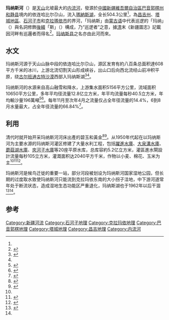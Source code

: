 {{noteTA|G1=U}}
{{Infobox river
|name=玛纳斯河
|image=
|map=
|length={{convert|504.3|km|mi|abbr=on}}
|basin_size={{convert|10650|km2|mi2|abbr=on}}
|source1_location=依连哈比尔尕山
|source1_elevation={{convert|4212|m|ft|abbr=on}}
|mouth_location=[[玛纳斯湖|玛纳斯湖]]
|mouth_elevation={{convert|260|m|ft|abbr=on}}
|basin_countries={{CHN}}
|discharge1_avg={{convert|40.5|m3/s|cuft/s|abbr=on}}
}}
'''玛纳斯河'''（{{lang-ug|ماناس دەرياسى|lat=Manas Deryasi}}）是[[天山|天山]]北坡最大的[[内流河|内流河]]，發源於[[中國|中國]][[新疆維吾爾自治區|新疆維吾爾自治區]][[巴音郭楞州|巴音郭楞州]][[和静县|和静县]]境内的依连哈比尔尕山，流入[[瑪納斯湖|瑪納斯湖]]，全长504.3公里<ref name=b2/>，為[[昌吉州|昌吉州]]、[[塔城地區|塔城地區]]、[[石河子市|石河子市]]和[[克拉瑪依市|克拉瑪依市]]的界河，「玛纳斯」由[[蒙古语|蒙古语]]中代表巡逻的「玛纳」（{{mong|m=ᠮᠠᠨᠠᠭ᠎ᠠ|k=манаа}}）與名詞修飾[[後綴|後綴]]「斯」（{{mong|m=ᠰ<br /><small>或</small><br />ᠰᠤᠨ|k=-с}}）構成，乃“巡逻者”之意，據[[清|清]]末《新疆圖志》記載因河畔有巡邏者而得名<ref>{{cite book|title=新疆圖志|quote=瑪納，巡邏也，斯謂其人，濱河有巡邏者是以名焉。}}</ref>。[[玛纳斯县|玛纳斯县]]之名亦由此河而來。

==水文==
玛纳斯河源于天山山脉中段的依连哈比尔尕山，源区发育有約八百条总面积達608平方千米的冰川，上游北流切割天山形成峡谷，出山口后向西北流经山前冲积平原，绕[[古尔班通古特沙漠|古尔班通古特沙漠]]西部入玛纳斯湖<ref>{{cite book |editor=新疆百科全书编纂委员会 |title=新疆百科全书 |publisher=中国大百科全书出版社|date=2002 |isbn=9787500066088 |pages=151}}</ref><ref name=a1/>。

玛纳斯河的水源来自高山融雪和降水，上游集水面积5156平方公里，流域面积10650平方公里，多年平均径流量12.8亿立方米，年平均流量每秒40.5立方米，年均輸沙量196萬噸<ref name=a1>{{cite book |editor=中国大百科全书编委会 |title=中国大百科全书 |edition=第三版 |url=https://www.zgbk.com/ecph/words?SiteID=1&ID=75801&Type=bkzyb&SubID=76667 |accessdate=2022-06-08}}</ref><ref>{{cite book |editor=朱道清 |title=中国水系大辞典 |date=1993 |publisher=青岛出版社 |isbn=7-5436-0825-1 |page=586}}</ref>。每年11月至次年4月之流量仅占全年径流量的14.4%，6到8月水量最大，占全年径流量的66.84%<ref>{{cite book |editor=李德洙 毕桪 |title=中国民族百科全书 第十四卷 |date=2015 |publisher=世界图书出版公司 |isbn=9787519221225 |page=64}}</ref>。

==利用==
清代时就开始开采玛纳斯河河床出產的碧玉和黃金<ref>{{cite book|author=徐松|title=西域水道記|quote=玉色黝碧，有文采，璞大者重十余斤。}}</ref><ref>{{cite book|title=新疆圖志|quote=天山北路採金之役，亦自瑪納斯始。}}</ref>。从1950年代起在以玛纳斯河为主要水源的玛纳斯河灌区修建了大量水利工程，包括[[躍進水庫_(瑪納斯)|躍進水庫]]、[[大泉溝水庫|大泉溝水庫]]、[[蘑菇湖水庫|蘑菇湖水庫]]、[[夾河子水庫|夾河子水庫]]等20座平原水库，总库容約5.2亿立方米，灌區進水閘設計流量每秒105立方米，灌溉面积达2040平方千米，作物以小麦、棉花、玉米为主<ref name=a1/><ref name="中国河湖大典">{{cite book zh |editor=中国河湖大典编纂委员会 |title=中国河湖大典·西北诸河卷 |format=M |edition=1 |location=北京 |publisher=中国水利水电出版社 |date=2014-08 |pages=152-153 |ISBN= 978-7-5170-2566-5}}</ref><ref>{{cite book |title=辞海 工程技术分册 |date=1987 |publisher=上海辞书出版社 |isbn=7-5326-0022-X|page=803}}</ref>。

玛纳斯河是候鸟迁徙的重要一站，部分河段被划设为玛纳斯河国家湿地公园，但长期的过度取水致使玛纳斯河只能流到克拉玛依东南的大小拐子洼地，中下游河道常年处于断流状态，造成湿地生态功能区严重退化，玛纳斯湖也于1962年以后干涸<ref name=b2>{{cite news |title=新疆玛纳斯河流域水资源管理不力 部分生态功能区退化严重 |url=http://epaper.cenews.com.cn/html/2022-04/07/content_75386.htm |accessdate=2022-06-08 |work=中国环境报 |date=2022-04-07}}</ref><ref name=a1/>。

==参考==
{{reflist}}

{{中国河流}}

[[Category:新疆河流|Category:新疆河流]]
[[Category:石河子地理|Category:石河子地理]]
[[Category:克拉玛依地理|Category:克拉玛依地理]]
[[Category:巴音郭楞地理|Category:巴音郭楞地理]]
[[Category:塔城地理|Category:塔城地理]]
[[Category:昌吉地理|Category:昌吉地理]]
[[Category:内流河|Category:内流河]]